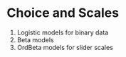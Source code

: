 # Choice and Scales

1. Logistic models for binary data
2. Beta models 
3. OrdBeta models for slider scales
